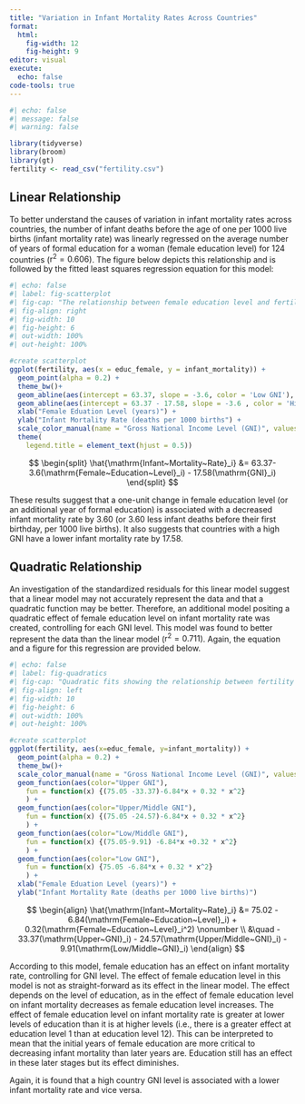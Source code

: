 ```yaml
---
title: "Variation in Infant Mortality Rates Across Countries"
format:
  html:
    fig-width: 12
    fig-height: 9
editor: visual
execute: 
  echo: false
code-tools: true
---
```


```r
#| echo: false
#| message: false
#| warning: false

library(tidyverse)
library(broom)
library(gt)
fertility <- read_csv("fertility.csv")
```

## Linear Relationship

To better understand the causes of variation in infant mortality rates across countries, the number of infant deaths before the age of one per 1000 live births (infant mortality rate) was linearly regressed on the average number of years of formal education for a woman (female education level) for 124 countries ($\mathrm{r}^2 = 0.606$). The figure below depicts this relationship and is followed by the fitted least squares regression equation for this model:

```r
#| echo: false
#| label: fig-scatterplot
#| fig-cap: "The relationship between female education level and fertility rate for women in high and low GNI countries."
#| fig-align: right
#| fig-width: 10
#| fig-height: 6
#| out-width: 100%
#| out-height: 100%

#create scatterplot
ggplot(fertility, aes(x = educ_female, y = infant_mortality)) + 
  geom_point(alpha = 0.2) + 
  theme_bw()+
  geom_abline(aes(intercept = 63.37, slope = -3.6, color = 'Low GNI'), linetype = 'dashed') + 
  geom_abline(aes(intercept = 63.37 - 17.58, slope = -3.6 , color = 'High GNI'), linetype = 'solid') +
  xlab("Female Eduation Level (years)") +
  ylab("Infant Mortality Rate (deaths per 1000 births") +
  scale_color_manual(name = "Gross National Income Level (GNI)", values = c("Low GNI" = "blue", "High GNI" = "red"), breaks = c("High GNI", "Low GNI")) +
  theme(
    legend.title = element_text(hjust = 0.5))
```

$$
\begin{split}
\hat{\mathrm{Infant~Mortality~Rate}_i} &= 63.37- 3.6(\mathrm{Female~Education~Level}_i) - 17.58(\mathrm{GNI}_i)
\end{split}
$$

These results suggest that a one-unit change in female education level (or an additional year of formal education) is associated with a decreased infant mortality rate by 3.60 (or 3.60 less infant deaths before their first birthday, per 1000 live births). It also suggests that countries with a high GNI have a lower infant mortality rate by 17.58.

## Quadratic Relationship

An investigation of the standardized residuals for this linear model suggest that a linear model may not accurately represent the data and that a quadratic function may be better. Therefore, an additional model positing a quadratic effect of female education level on infant mortality rate was created, controlling for each GNI level. This model was found to better represent the data than the linear model ($\mathrm{r}^2 = 0.711$). Again, the equation and a figure for this regression are provided below.

```r
#| echo: false
#| label: fig-quadratics
#| fig-cap: "Quadratic fits showing the relationship between fertility rate and female education level for 4 different GNI levels."
#| fig-align: left
#| fig-width: 10
#| fig-height: 6
#| out-width: 100%
#| out-height: 100%

#create scatterplot
ggplot(fertility, aes(x=educ_female, y=infant_mortality)) + 
  geom_point(alpha = 0.2) + 
  theme_bw()+
  scale_color_manual(name = "Gross National Income Level (GNI)", values = c("Upper GNI" = "red", "Upper/Middle GNI" = "orange", "Low/Middle GNI" = "green", "Low GNI" = "blue"), breaks = c("Upper GNI", "Upper/Middle GNI", "Low/Middle GNI", "Low GNI"))+
  geom_function(aes(color="Upper GNI"),
    fun = function(x) {(75.05 -33.37)-6.84*x + 0.32 * x^2}
    ) +
  geom_function(aes(color="Upper/Middle GNI"),
    fun = function(x) {(75.05 -24.57)-6.84*x + 0.32 * x^2}
    ) +
  geom_function(aes(color="Low/Middle GNI"),
    fun = function(x) {(75.05-9.91) -6.84*x +0.32 * x^2}
    ) +
  geom_function(aes(color="Low GNI"),
    fun = function(x) {75.05 -6.84*x + 0.32 * x^2}
    ) +
  xlab("Female Eduation Level (years)") +
  ylab("Infant Mortality Rate (deaths per 1000 live births)")
```

$$
\begin{align}
\hat{\mathrm{Infant~Mortality~Rate}_i} &= 75.02 - 6.84(\mathrm{Female~Education~Level}_i) + 0.32(\mathrm{Female~Education~Level}_i^2) \nonumber \\
&\quad - 33.37(\mathrm{Upper~GNI}_i) - 24.57(\mathrm{Upper/Middle~GNI}_i)  - 9.91(\mathrm{Low/Middle~GNI}_i)
\end{align}
$$

According to this model, female education has an effect on infant mortality rate, controlling for GNI level. The effect of female education level in this model is not as straight-forward as its effect in the linear model. The effect depends on the level of education, as in the effect of female education level on infant mortality decreases as female education level increases. The effect of female education level on infant mortality rate is greater at lower levels of education than it is at higher levels (i.e., there is a greater effect at education level 1 than at education level 12). This can be interpreted to mean that the initial years of female education are more critical to decreasing infant mortality than later years are. Education still has an effect in these later stages but its effect diminishes.

Again, it is found that a high country GNI level is associated with a lower infant mortality rate and vice versa.
